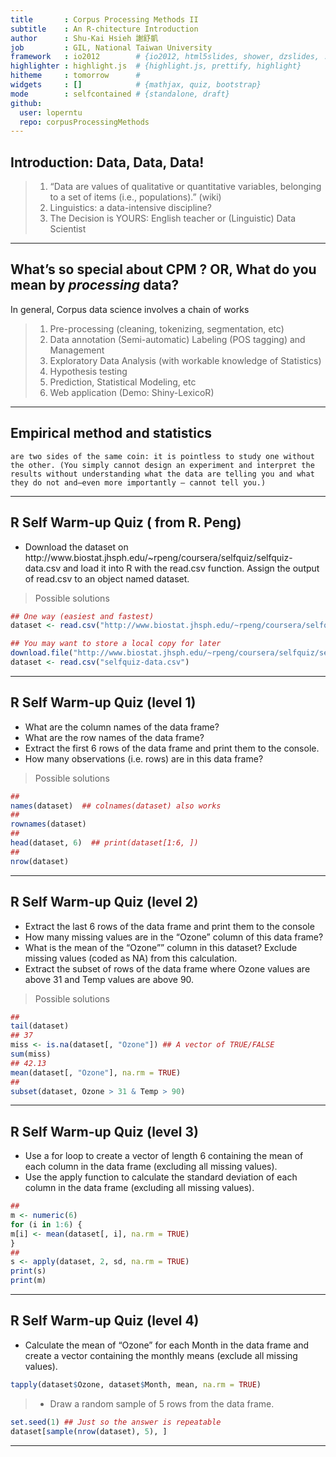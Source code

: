 ```yaml
---
title       : Corpus Processing Methods II
subtitle    : An R-chitecture Introduction
author      : Shu-Kai Hsieh 謝舒凱
job         : GIL, National Taiwan University
framework   : io2012        # {io2012, html5slides, shower, dzslides, ...}
highlighter : highlight.js  # {highlight.js, prettify, highlight}
hitheme     : tomorrow      # 
widgets     : []            # {mathjax, quiz, bootstrap}
mode        : selfcontained # {standalone, draft}
github:
  user: loperntu
  repo: corpusProcessingMethods
---
```


## Introduction: Data, Data, Data!

> 1. "Data are values of qualitative or quantitative variables, belonging to a set of items (i.e., populations)." (wiki)
> 2. Linguistics: a data-intensive discipline? 
> 3. The Decision is YOURS: English teacher or (Linguistic) Data Scientist

--- 

## What's so special about CPM ? OR, What do you mean by *processing* data? 

In general, Corpus data science involves a chain of works

> 1. Pre-processing (cleaning, tokenizing, segmentation, etc)
> 2. Data annotation (Semi-automatic) Labeling (POS tagging) and Management
> 3. Exploratory Data Analysis (with workable knowledge of Statistics)
> 4. Hypothesis testing
> 5. Prediction, Statistical Modeling, etc
> 6. Web application (Demo: Shiny-LexicoR) 

---

## **Empirical method and statistics**

```
are two sides of the same coin: it is pointless to study one without the other. (You simply cannot design an experiment and interpret the results without understanding what the data are telling you and what they do not and–even more importantly – cannot tell you.)
```
---


## R Self Warm-up Quiz ( from R. Peng)

- Download the dataset on http://www.biostat.jhsph.edu/~rpeng/coursera/selfquiz/selfquiz-data.csv and load it into R with the read.csv function. Assign the output of read.csv to an object named dataset. 

> Possible solutions 


```r
## One way (easiest and fastest)
dataset <- read.csv("http://www.biostat.jhsph.edu/~rpeng/coursera/selfquiz/selfquiz-data.csv")

## You may want to store a local copy for later
download.file("http://www.biostat.jhsph.edu/~rpeng/coursera/selfquiz/selfquiz-data.csv","selfquiz-data.csv")
dataset <- read.csv("selfquiz-data.csv")
```

---

## R Self Warm-up Quiz (level 1)

- What are the column names of the data frame?
- What are the row names of the data frame?
- Extract the first 6 rows of the data frame and print them to the console.
- How many observations (i.e. rows) are in this data frame?

> Possible solutions 

```r
## 
names(dataset)  ## colnames(dataset) also works
## 
rownames(dataset)
## 
head(dataset, 6)  ## print(dataset[1:6, ]) 
##
nrow(dataset)

```

---

## R Self Warm-up Quiz (level 2)

- Extract the last 6 rows of the data frame and print them to the console
- How many missing values are in the "Ozone" column of this data frame?
- What is the mean of the "Ozone"" column in this dataset? Exclude missing
values (coded as NA) from this calculation.
- Extract the subset of rows of the data frame where Ozone values are above
31 and Temp values are above 90.


> Possible solutions 

```r
##
tail(dataset)
## 37
miss <- is.na(dataset[, "Ozone"]) ## A vector of TRUE/FALSE
sum(miss)
## 42.13
mean(dataset[, "Ozone"], na.rm = TRUE)
##
subset(dataset, Ozone > 31 & Temp > 90)
```

---

## R Self Warm-up Quiz (level 3)

- Use a for loop to create a vector of length 6 containing the mean of each
column in the data frame (excluding all missing values).
- Use the apply function to calculate the standard deviation of each column
in the data frame (excluding all missing values).


```r
##
m <- numeric(6)
for (i in 1:6) {
m[i] <- mean(dataset[, i], na.rm = TRUE)
}
##
s <- apply(dataset, 2, sd, na.rm = TRUE)
print(s)
print(m)
```

---

## R Self Warm-up Quiz (level 4)

- Calculate the mean of "Ozone" for each Month in the data frame and
create a vector containing the monthly means (exclude all missing values).


```r
tapply(dataset$Ozone, dataset$Month, mean, na.rm = TRUE)
```

> - Draw a random sample of 5 rows from the data frame.

```r
set.seed(1) ## Just so the answer is repeatable
dataset[sample(nrow(dataset), 5), ]

```

---



